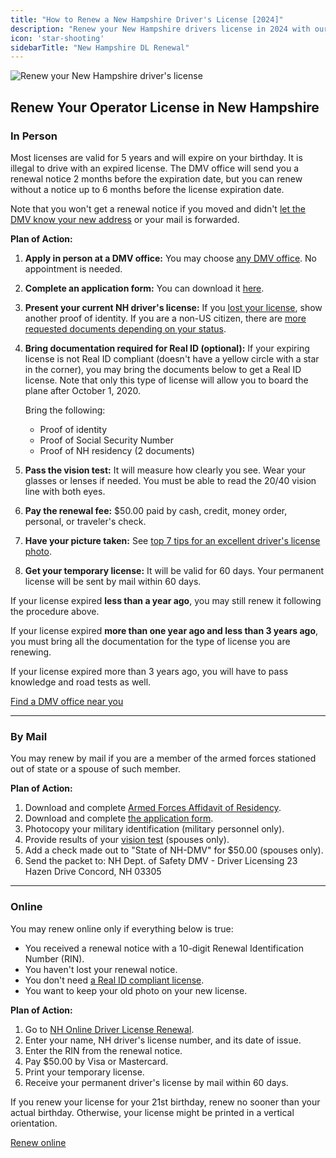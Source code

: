 ```yaml
---
title: "How to Renew a New Hampshire Driver's License [2024]"
description: "Renew your New Hampshire drivers license in 2024 with our simple, step-by-step guide. Find all the necessary requirements, forms, fees, and online renewal options to ensure a hassle-free experience. Stay legal and avoid fines - start your renewal process now!"
icon: 'star-shooting'
sidebarTitle: "New Hampshire DL Renewal"
---
```

![Renew your New Hampshire driver's license](https://driving-tests.org/wp-content/uploads/2024/07/renew-new-hampshire-drivers-license.jpg)
## Renew Your Operator License in New Hampshire

### In Person

Most licenses are valid for 5 years and will expire on your birthday. It is illegal to drive with an expired license. The DMV office will send you a renewal notice 2 months before the expiration date, but you can renew without a notice up to 6 months before the license expiration date.

Note that you won't get a renewal notice if you moved and didn't [let the DMV know your new address](https://www.nh.gov/safety/divisions/dmv/driver-licensing/update-personal-information/address-change.htm) or your mail is forwarded.

**Plan of Action:**
1. **Apply in person at a DMV office:** You may choose [any DMV office](https://driving-tests.org/dmv-near-me/). No appointment is needed.
2. **Complete an application form:** You can download it [here](https://www.nh.gov/safety/divisions/dmv/forms/documents/dsmv450.pdf).
3. **Present your current NH driver's license:** If you [lost your license](https://driving-tests.org/beginner-drivers/what-to-do-if-you-lose-your-drivers-license/), show another proof of identity. If you are a non-US citizen, there are [more requested documents depending on your status](https://www.nh.gov/safety/divisions/dmv/driver-licensing/non-us-citizen/renew.htm).
4. **Bring documentation required for Real ID (optional):** If your expiring license is not Real ID compliant (doesn't have a yellow circle with a star in the corner), you may bring the documents below to get a Real ID license. Note that only this type of license will allow you to board the plane after October 1, 2020.

   Bring the following:
   - Proof of identity
   - Proof of Social Security Number
   - Proof of NH residency (2 documents)
5. **Pass the vision test:** It will measure how clearly you see. Wear your glasses or lenses if needed. You must be able to read the 20/40 vision line with both eyes.
6. **Pay the renewal fee:** $50.00 paid by cash, credit, money order, personal, or traveler's check.
7. **Have your picture taken:** See [top 7 tips for an excellent driver's license photo](https://driving-tests.org/beginner-drivers/top-7-tips-excellent-drivers-license-photo/).
8. **Get your temporary license:** It will be valid for 60 days. Your permanent license will be sent by mail within 60 days.

If your license expired **less than a year ago**, you may still renew it following the procedure above.

If your license expired **more than one year ago and less than 3 years ago**, you must bring all the documentation for the type of license you are renewing.

If your license expired more than 3 years ago, you will have to pass knowledge and road tests as well.

[Find a DMV office near you](https://driving-tests.org/dmv-near-me/)

---

### By Mail

You may renew by mail if you are a member of the armed forces stationed out of state or a spouse of such member.

**Plan of Action:**
1. Download and complete [Armed Forces Affidavit of Residency](https://www.nh.gov/safety/divisions/dmv/forms/documents/dsmv76.pdf).
2. Download and complete [the application form](https://www.nh.gov/safety/divisions/dmv/forms/documents/dsmv450.pdf).
3. Photocopy your military identification (military personnel only).
4. Provide results of your [vision test](https://www.nh.gov/safety/divisions/dmv/forms/documents/dsmv125.pdf) (spouses only).
5. Add a check made out to "State of NH-DMV" for $50.00 (spouses only).
6. Send the packet to:
NH Dept. of Safety DMV - Driver Licensing 23 Hazen Drive Concord, NH 03305


---

### Online

You may renew online only if everything below is true:
- You received a renewal notice with a 10-digit Renewal Identification Number (RIN).
- You haven't lost your renewal notice.
- You don't need [a Real ID compliant license](https://www.nh.gov/safety/divisions/dmv/driver-licensing/real-id/index.htm).
- You want to keep your old photo on your new license.

**Plan of Action:**
1. Go to [NH Online Driver License Renewal](https://forms.nh.gov/odlr/).
2. Enter your name, NH driver's license number, and its date of issue.
3. Enter the RIN from the renewal notice.
4. Pay $50.00 by Visa or Mastercard.
5. Print your temporary license.
6. Receive your permanent driver's license by mail within 60 days.

If you renew your license for your 21st birthday, renew no sooner than your actual birthday. Otherwise, your license might be printed in a vertical orientation.

[Renew online](https://forms.nh.gov/odlr/)

<Snippet file="renewal-state-block.mdx" />